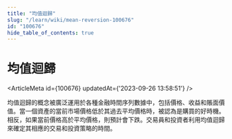 ```yaml
---
title: "均值迴歸"
slug: "/learn/wiki/mean-reversion-100676"
id: "100676"
hide_table_of_contents: true
---
```



# 均值迴歸

<ArticleMeta id={100676} updatedAt={'2023-09-26 13:58:51'} />
<div className='border-solid border-b border-t-0 my-4 border-[var(--ifm-color-gray-300)]' />

均值迴歸的概念被廣泛運用於各種金融時間序列數據中，包括價格、收益和賬面價值。當一個資產的當前市場價格低於其過去平均價格時，被認為是購買的好時機。相反，如果當前價格高於平均價格，則預計會下跌。交易員和投資者利用均值迴歸來確定其相應的交易和投資策略的時間。
